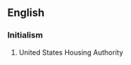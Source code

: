==English==

===Initialism===
{{rfc-header|Initialism}}
{{head|en|initialism}}

# {{context|US|lang=en}} United States Housing Authority